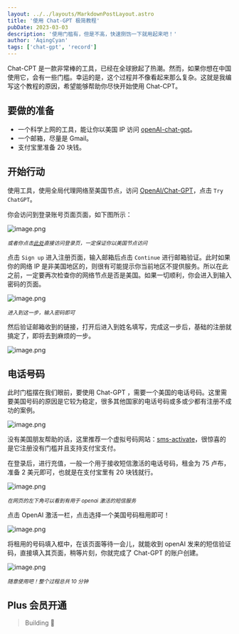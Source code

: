 ```yaml
---
layout: ../../layouts/MarkdownPostLayout.astro
title: '使用 Chat-GPT 极简教程'
pubDate: 2023-03-03
description: '使用门槛有，但是不高，快速捯饬一下就用起来吧！'
author: 'AqingCyan'
tags: ['chat-gpt', 'record']
---
```


Chat-CPT 是一款非常棒的工具，已经在全球掀起了热潮。然而，如果你想在中国使用它，会有一些门槛。幸运的是，这个过程并不像看起来那么复杂。这就是我编写这个教程的原因，希望能够帮助你尽快开始使用 Chat-CPT。

## 要做的准备

- 一个科学上网的工具，能让你以美国 IP 访问 [openAI-chat-gpt](https://openai.com/blog/chatgpt)。
- 一个邮箱，尽量是 Gmail。
- 支付宝里准备 20 块钱。

## 开始行动

使用工具，使用全局代理网络至美国节点，访问 [OpenAI/Chat-GPT](https://openai.com/blog/chatgpt)，点击 `Try ChatGPT`。

你会访问到登录账号页面页面，如下图所示：

![image.png](https://s2.loli.net/2023/03/03/SZc7prMVjaUyY4T.png)

<sup>_或者你点击[此处](https://chat.openai.com/auth/login)直接访问登录页，一定保证你以美国节点访问_</sup>

点击 `Sign up` 进入注册页面，输入邮箱后点击 `Continue` 进行邮箱验证。此时如果你的网络 IP 是非美国地区的，则很有可能提示你当前地区不提供服务。所以在此之前，一定要再次检查你的网络节点是否是美国。如果一切顺利，你会进入到输入密码的页面。

![image.png](https://s2.loli.net/2023/03/03/CMLn5yZc3idohxF.png)

<sup>_进入到这一步，输入密码即可_</sup>

然后验证邮箱收到的链接，打开后进入到姓名填写，完成这一步后，基础的注册就搞定了，即将去到麻烦的一步。

![image.png](https://s2.loli.net/2023/03/04/Daon3YE9I4Xu2gO.png)

## 电话号码

此时门槛摆在我们眼前，要使用 Chat-GPT ，需要一个美国的电话号码。这里需要美国号码的原因是它较为稳定，很多其他国家的电话号码或多或少都有注册不成功的案例。

![image.png](https://s2.loli.net/2023/03/04/7jOIMKhnwWAmFb9.png)

没有美国朋友帮助的话，这里推荐一个虚拟号码网站：[sms-activate](https://sms-activate.org/getNumber)，很惊喜的是它注册没有门槛并且支持支付宝支付。

在登录后，进行充值，一般一个用于接收短信激活的电话号码，租金为 75 卢布，准备 2 美元即可，也就是在支付宝里有 20 块钱就行。

![image.png](https://s2.loli.net/2023/03/04/mw1GkKbdRjfN3Ex.png)

<sup>_在网页的左下角可以看到有用于 openai 激活的短信服务_</sup>

点击 OpenAI 激活一栏，点击选择一个美国号码租用即可！

![image.png](https://s2.loli.net/2023/03/04/45IAu8Uo73b2eYj.png)

将租用的号码填入框中，在该页面等待一会儿，就能收到 openAI 发来的短信验证码，直接填入其页面，稍等片刻，你就完成了 Chat-GPT 的账户创建。

![image.png](https://s2.loli.net/2023/03/04/2Q8JpPlFOkiH3Az.png)

<sup>_随意使用吧！整个过程总共 10 分钟_</sup>

## Plus 会员开通

> Building 🥰
